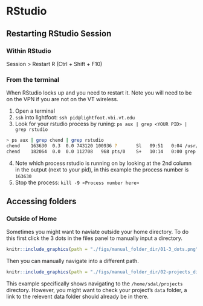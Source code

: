 # RStudio

## Restarting RStudio Session

### Within RStudio

Session > Restart R (Ctrl + Shift + F10)

### From the terminal

When RStudio locks up and you need to restart it.
Note you will need to be on the VPN if you are not on the VT wireless.

1. Open a terminal
2. `ssh` into lightfoot: `ssh pid@lightfoot.vbi.vt.edu`
3. Look for your rstudio process by runing: `ps aux | grep <YOUR PID> | grep rstudio`
```bash
> ps aux | grep chend | grep rstudio
chend    163630  0.3  0.0 743120 100936 ?       Sl   09:51   0:04 /usr/lib/rstudio-server/bin/rsession -u chend --launcher-token 59FDC2A5
chend    182064  0.0  0.0 112708   968 pts/0    S+   10:14   0:00 grep --color=auto rstudio
```
4. Note which process rstudio is running on by looking at the 2nd column in the output (next to your pid),
in this example the process number is `163630`
5. Stop the process: `kill -9 <Process number here>`

## Accessing folders

### Outside of Home

Sometimes you might want to naviate outside your home directory.
To do this first click the 3 dots in the files panel to manually input a directory.

```r
knitr::include_graphics(path = "./figs/manual_folder_dir/01-3_dots.png")
```

Then you can manually navigate into a different path.

```r
knitr::include_graphics(path = "./figs/manual_folder_dir/02-projects_dir.png")
```

This example specifically shows navigating to the `/home/sdal/projects` directory.
However, you might want to check your project's `data` folder,
a link to the relevent data folder should already be in there.
